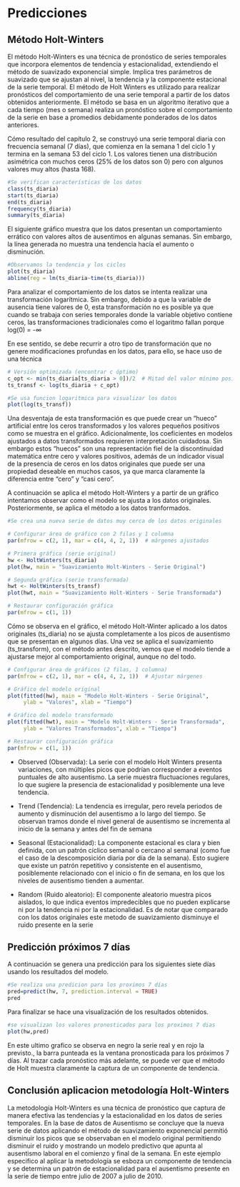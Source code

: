 
# Predicciones

## Método Holt-Winters

El método Holt-Winters es una técnica de pronóstico de series temporales que incorpora elementos de tendencia y estacionalidad, extendiendo el método de suavizado exponencial simple. Implica tres parámetros de suavizado que se ajustan al nivel, la tendencia y la componente estacional de la serie temporal. El método de Holt Winters es utilizado para realizar pronósticos del comportamiento de una serie temporal a partir de los datos obtenidos anteriormente. El método se basa en un algoritmo iterativo que a cada tiempo (mes o semana) realiza un pronóstico sobre el comportamiento de la serie en base a promedios debidamente ponderados de los datos anteriores.

Cómo resultado del capítulo 2, se construyó una serie temporal diaria con frecuencia semanal (7 días), que comienza en la semana 1 del ciclo 1 y termina en la semana 53 del ciclo 1. Los valores tienen una distribución asimétrica con muchos ceros (25% de los datos son 0) pero con algunos valores muy altos (hasta 168).

```r
#Se verifican características de los datos
class(ts_diaria)
start(ts_diaria)
end(ts_diaria)
frequency(ts_diaria)
summary(ts_diaria)
```
El siguiente gráfico muestra que los datos presentan un comportamiento errático con valores altos de ausentimos en algunas semanas. Sin embargo, la línea generada no muestra una tendencia hacía el aumento o disminución.

```r
#Observamos la tendencia y los ciclos
plot(ts_diaria)
abline(reg = lm(ts_diaria~time(ts_diaria)))
```

Para analizar el comportamiento de los datos se intenta realizar una transformación logarítmica. Sin embargo, debido a que la variable de ausencia tiene valores de 0, esta transformación no es posible ya que cuando se trabaja con series temporales donde la variable objetivo contiene ceros, las transformaciones tradicionales como el logaritmo fallan porque log(0) = -∞

En ese sentido, se debe recurrir a otro tipo de transformación que no genere modificaciones profundas en los datos, para ello, se hace uso de una técnica

```r

# Versión optimizada (encontrar c óptimo)
c_opt <- min(ts_diaria[ts_diaria > 0])/2  # Mitad del valor mínimo positivo
ts_transf <- log(ts_diaria + c_opt)

#Se usa funcion logaritmica para visualizar los datos
plot(log(ts_transf))
```

Una desventaja de esta transformación es que puede crear un "hueco" artificial entre los ceros transformados y los valores pequeños positivos como se muestra en el gráfico. Adicionalmente, los coeficientes en modelos ajustados a datos transformados requieren interpretación cuidadosa.  Sin embargo estos "huecos" son una representación fiel de la discontinuidad matemática entre cero y valores positivos, además de un indicador visual de la presencia de ceros en los datos originales que puede ser una propiedad deseable en muchos casos, ya que marca claramente la diferencia entre "cero" y "casi cero".

A continuación se aplica el método Holt-Winters y a partir de un gráfico intentamos observar como el modelo se ajusta a los datos originales. Posteriormente, se aplica el método a los datos tranformados. 

```r
#Se crea una nueva serie de datos muy cerca de los datos originales

# Configurar área de gráfico con 2 filas y 1 columna
par(mfrow = c(2, 1), mar = c(4, 4, 2, 1))  # márgenes ajustados

# Primera gráfica (serie original)
hw <- HoltWinters(ts_diaria)
plot(hw, main = "Suavizamiento Holt-Winters - Serie Original")

# Segunda gráfica (serie transformada)
hwt <- HoltWinters(ts_transf)
plot(hwt, main = "Suavizamiento Holt-Winters - Serie Transformada")

# Restaurar configuración gráfica
par(mfrow = c(1, 1))
```

Cómo se observa en el gráfico, el método Holt-Winter aplicado a los datos originales (ts_diaria) no se ajusta completamente a los picos de ausentismo que se presentan en algunos días. Una vez se aplica el suavizamiento (ts_transform), con el método antes descrito, vemos que el modelo tiende a ajustarse mejor al comportamiento original, aunque no del todo. 



```r

# Configurar área de gráficos (2 filas, 1 columna)
par(mfrow = c(2, 1), mar = c(4, 4, 2, 1))  # Ajustar márgenes

# Gráfico del modelo original
plot(fitted(hw), main = "Modelo Holt-Winters - Serie Original",
     ylab = "Valores", xlab = "Tiempo")

# Gráfico del modelo transformado
plot(fitted(hwt), main = "Modelo Holt-Winters - Serie Transformada",
     ylab = "Valores Transformados", xlab = "Tiempo")

# Restaurar configuración gráfica
par(mfrow = c(1, 1))
```

- Observed (Observada): La serie con el modelo Holt Winters presenta variaciones, con múltiples picos que podrían corresponder a eventos puntuales de alto ausentismo. La serie muestra fluctuaciones regulares, lo que sugiere la presencia de estacionalidad y posiblemente una leve tendencia.

- Trend (Tendencia): La tendencia es irregular, pero revela periodos de aumento y disminución del ausentismo a lo largo del tiempo. Se observan tramos donde el nivel general de ausentismo se incrementa al inicio de la semana y antes del fin de semana

- Seasonal (Estacionalidad): La componente estacional es clara y bien definida, con un patrón cíclico semanal o cercano al semanal (como fue el caso de la descomposición diaria por día de la semana). Esto sugiere que existe un patrón repetitivo y consistente en el ausentismo, posiblemente relacionado con el inicio o fin de semana, en los que los niveles de ausentismo tienden a aumentar.

- Random (Ruido aleatorio): El componente aleatorio muestra picos aislados, lo que indica eventos impredecibles que no pueden explicarse ni por la tendencia ni por la estacionalidad. Es de notar que comparado con los datos originales este metodo de suavizamiento disminuye el ruido presente en la serie


## Predicción próximos 7 días

A continuación se genera una predicción para los siguientes siete días usando los resultados del modelo. 

```r
#Se realiza una predicion para los proximos 7 días
pred=predict(hw, 7, prediction.interval = TRUE)
pred
```
Para finalizar se hace una visualización de los resultados obtenidos. 

```r
#se visualizan los valores pronosticados para los proximos 7 dias
plot(hw,pred)
```

En este ultimo grafico se observa en negro la serie real y en rojo la previsto., la barra punteada  es la ventana pronosticada para los próximos 7 días. Al trazar cada pronóstico más adelante, se puede ver que el método de Holt muestra claramente la captura de un componente de tendencia.

## Conclusión aplicacion metodología Holt-Winters

La metodología Holt-Winters es una técnica de pronóstico  que captura de manera efectiva las tendencias y la estacionalidad en los datos de series temporales. En la base de datos de Ausentismo se concluye que la nueva serie de datos aplicando el método de suavizamiento exponencial permitió disminuir los picos  que se observaban en el  modelo original permitiendo disminuir el ruido y mostrando un modelo predictivo que apunta al ausentismo laboral en el comienzo y final de la semana. En este ejemplo especifico al aplicar la metodología se esboza un componente de tendencia y se determina un patrón de estacionalidad para el ausentismo presente en la serie de tiempo entre julio de 2007 a julio de 2010.

